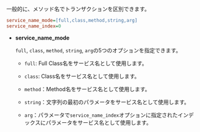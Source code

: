 一般的に、メソッド名でトランザクションを区別できます。

```ini title='whatap.conf'
service_name_mode=[full,class,method,string,arg]
service_name_index=0
```

-   **service_name_mode** 

    `full`, `class`, `method`, `string`, `arg`の5つのオプションを指定できます。

    -   `full`: Full Class名をサービス名として使用します。

    -   `class`: Class名をサービス名として使用します。

    -   `method`：Method名をサービス名として使用します。

    -   `string`：文字列の最初のパラメータをサービス名として使用します。

    -   `arg`：パラメータで`service_name_index`オプションに指定されたインデックスにパラメータをサービス名として使用します。
